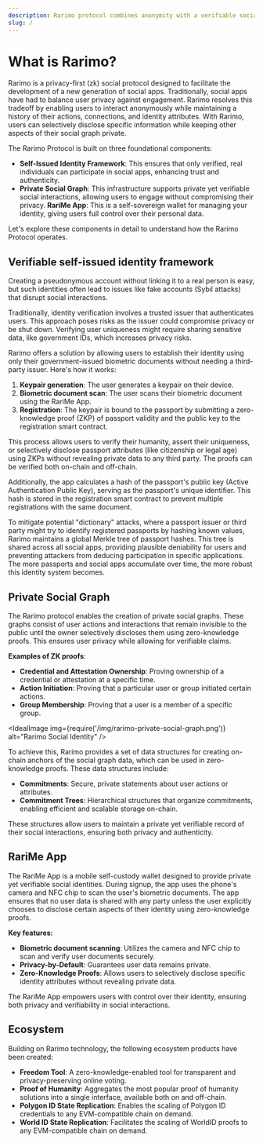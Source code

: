 ```yaml
---
description: Rarimo protocol combines anonymity with a verifiable social graph using zero-knowledge proofs, ensuring private social interactions.
slug: /
---
```



# What is Rarimo?

Rarimo is a privacy-first (zk) social protocol designed to facilitate the development of a new generation of social apps. Traditionally, social apps have had to balance user privacy against engagement. Rarimo resolves this tradeoff by enabling users to interact anonymously while maintaining a history of their actions, connections, and identity attributes. With Rarimo, users can selectively disclose specific information while keeping other aspects of their social graph private.

The Rarimo Protocol is built on three foundational components:
- **Self-Issued Identity Framework**: This ensures that only verified, real individuals can participate in social apps, enhancing trust and authenticity.
- **Private Social Graph**: This infrastructure supports private yet verifiable social interactions, allowing users to engage without compromising their privacy.
**RariMe App**: This is a self-sovereign wallet for managing your identity, giving users full control over their personal data.

Let's explore these components in detail to understand how the Rarimo Protocol operates.

## Verifiable self-issued identity framework

Creating a pseudonymous account without linking it to a real person is easy, but such identities often lead to issues like fake accounts (Sybil attacks) that disrupt social interactions.

Traditionally, identity verification involves a trusted issuer that authenticates users. This approach poses risks as the issuer could compromise privacy or be shut down. Verifying user uniqueness might require sharing sensitive data, like government IDs, which increases privacy risks.

Rarimo offers a solution by allowing users to establish their identity using only their government-issued biometric documents without needing a third-party issuer. Here's how it works:

1. **Keypair generation**: The user generates a keypair on their device.
2. **Biometric document scan**: The user scans their biometric document using the RariMe App.
3. **Registration**: The keypair is bound to the passport by submitting a zero-knowledge proof (ZKP) of passport validity and the public key to the registration smart contract.

This process allows users to verify their humanity, assert their uniqueness, or selectively disclose passport attributes (like citizenship or legal age) using ZKPs without revealing private data to any third party. The proofs can be verified both on-chain and off-chain.

Additionally, the app calculates a hash of the passport's public key (Active Authentication Public Key), serving as the passport's unique identifier. This hash is stored in the registration smart contract to prevent multiple registrations with the same document.

To mitigate potential "dictionary" attacks, where a passport issuer or third party might try to identify registered passports by hashing known values, Rarimo maintains a global Merkle tree of passport hashes. This tree is shared across all social apps, providing plausible deniability for users and preventing attackers from deducing participation in specific applications. The more passports and social apps accumulate over time, the more robust this identity system becomes.


## Private Social Graph

The Rarimo protocol enables the creation of private social graphs. These graphs consist of user actions and interactions that remain invisible to the public until the owner selectively discloses them using zero-knowledge proofs. This ensures user privacy while allowing for verifiable claims.

**Examples of ZK proofs**:
- **Credential and Attestation Ownership**: Proving ownership of a credential or attestation at a specific time.
- **Action Initiation**: Proving that a particular user or group initiated certain actions.
- **Group Membership**: Proving that a user is a member of a specific group.

<IdealImage img={require('/img/rarimo-private-social-graph.png')} alt="Rarimo Social Identity" />

To achieve this, Rarimo provides a set of data structures for creating on-chain anchors of the social graph data, which can be used in zero-knowledge proofs. These data structures include:

- **Commitments**: Secure, private statements about user actions or attributes.
- **Commitment Trees**: Hierarchical structures that organize commitments, enabling efficient and scalable storage on-chain.

These structures allow users to maintain a private yet verifiable record of their social interactions, ensuring both privacy and authenticity.

## RariMe App

The RariMe App is a mobile self-custody wallet designed to provide private yet verifiable social identities. During signup, the app uses the phone's camera and NFC chip to scan the user's biometric documents. The app ensures that no user data is shared with any party unless the user explicitly chooses to disclose certain aspects of their identity using zero-knowledge proofs.

**Key features:**

- **Biometric document scanning**: Utilizes the camera and NFC chip to scan and verify user documents securely.
- **Privacy-by-Default**: Guarantees user data remains private.
- **Zero-Knowledge Proofs**: Allows users to selectively disclose specific identity attributes without revealing private data.

The RariMe App empowers users with control over their identity, ensuring both privacy and verifiability in social interactions.

## Ecosystem

Building on Rarimo technology, the following ecosystem products have been created:

- **Freedom Tool**: A zero-knowledge-enabled tool for transparent and privacy-preserving online voting.
- **Proof of Humanity**: Aggregates the most popular proof of humanity solutions into a single interface, available both on and off-chain.
- **Polygon ID State Replication**: Enables the scaling of Polygon ID credentials to any EVM-compatible chain on demand.
- **World ID State Replication**: Facilitates the scaling of WorldID proofs to any EVM-compatible chain on demand.
